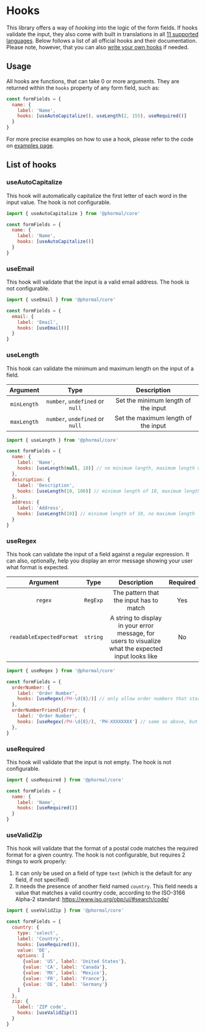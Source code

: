 # Hooks

This library offers a way of *hooking* into the logic of the form fields. If hooks validate the input, they also come with built in translations in all [11 supported languages](https://github.com/phormal/phormal/blob/master/tests/unit/language/index.spec.ts). Below follows a list of all official hooks and their documentation. Please note, however, that you can also [write your own hooks](/api-docs/customization) if needed.

## Usage

All hooks are functions, that can take 0 or more arguments. They are returned within the `hooks` property of any form field, such as:

```js
const formFields = {
  name: {
    label: 'Name',
    hooks: [useAutoCapitalize(), useLength(2, 155), useRequired()]
  }
}
```

For more precise examples on how to use a hook, please refer to the code on [examples page](/guide/examples).


## List of hooks

### useAutoCapitalize

This hook will automatically capitalize the first letter of each word in the input value. The hook is not configurable.

```js
import { useAutoCapitalize } from '@phormal/core'

const formFields = {
  name: {
    label: 'Name',
    hooks: [useAutoCapitalize()]
  }
}
```

### useEmail

This hook will validate that the input is a valid email address. The hook is not configurable.

```js
import { useEmail } from '@phormal/core'

const formFields = {
  email: {
    label: 'Email',
    hooks: [useEmail()]
  }
}
```

### useLength

This hook can validate the minimum and maximum length on the input of a field.

|  Argument   |              Type               |             Description             |
|:-----------:|:-------------------------------:|:-----------------------------------:|
| `minLength` | `number`, `undefined` or `null` | Set the minimum length of the input |
| `maxLength` | `number`, `undefined` or `null` | Set the maximum length of the input |

```js
import { useLength } from '@phormal/core'

const formFields = {
  name: {
    label: 'Name',
    hooks: [useLength(null, 10)] // no minimum length, maximum length of 10
  },
  description: {
    label: 'Description',
    hooks: [useLength(10, 100)] // minimum length of 10, maximum length of 100
  },
  address: {
    label: 'Address',
    hooks: [useLength(10)] // minimum length of 10, no maximum length
  }
}
```

### useRegex

This hook can validate the input of a field against a regular expression. It can also, optionally, help you display an error message showing your user what format is expected.

|         Argument         |   Type   |                                             Description                                              | Required |
|:------------------------:|:--------:|:----------------------------------------------------------------------------------------------------:|:--------:|
|         `regex`          | `RegExp` |                               The pattern that the input has to match                                |   Yes    |
| `readableExpectedFormat` | `string` | A string to display in your error message, for users to visualize what the expected input looks like |    No    |

```js
import { useRegex } from '@phormal/core'

const formFields = {
  orderNumber: {
    label: 'Order Number',
    hooks: [useRegex(/PH-\d{8}/)] // only allow order numbers that start with PH- and have 8 digits
  },
  orderNumberFriendlyErrpr: {
    label: 'Order Number',
    hooks: [useRegex(/PH-\d{8}/), 'PH-XXXXXXXX'] // same as above, but will display the expected format to the user in the error message
  },
}
```

### useRequired

This hook will validate that the input is not empty. The hook is not configurable.

```js
import { useRequired } from '@phormal/core'

const formFields = {
  name: {
    label: 'Name',
    hooks: [useRequired()]
  }
}
```

### useValidZip

This hook will validate that the format of a postal code matches the required format for a given country. The hook is not configurable, but requires 2 things to work properly:

1. It can only be used on a field of type `text` (which is the default for any field, if not specified)
2. It needs the presence of another field named `country`. This field needs a value that matches a valid country code, according to the ISO-3166 Alpha-2 standard: https://www.iso.org/obp/ui/#search/code/

```js
import { useValidZip } from '@phormal/core'

const formFields = {
  country: {
    type: 'select',
    label: 'Country',
    hooks: [useRequired()],
    value: 'DE',
    options: [
      {value: 'US', label: 'United States'},
      {value: 'CA', label: 'Canada'},
      {value: 'MX', label: 'Mexico'},
      {value: 'FR', label: 'France'},
      {value: 'DE', label: 'Germany'}
    ]
  },
  zip: {
    label: 'ZIP code',
    hooks: [useValidZip()]
  }
}
```